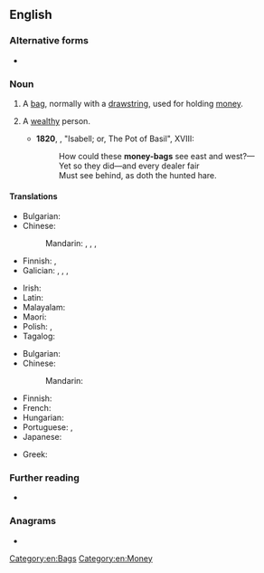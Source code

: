 {{also|moneybag}}
==English==

===Alternative forms===
* {{l|en|moneybag}}

===Noun===
{{en-noun}}

# A [[bag]], normally with a [[drawstring]], used for holding [[money]].
# {{lb|en|in the plural}} A [[wealthy]] person.
#* '''1820''', {{w|John Keats}}, "Isabell; or, The Pot of Basil", XVIII:
#*: How could these '''money-bags''' see east and west?—
#*: Yet so they did—and every dealer fair
#*: Must see behind, as doth the hunted hare.

====Translations====
{{trans-top|bag used for holding money}}
* Bulgarian: {{t+|bg|кесия|f}}
* Chinese:
*: Mandarin: {{t+|cmn|錢袋|sc=Hani}}, {{t+|cmn|钱袋|tr=qiándài|sc=Hani}}, {{t|cmn|錢袋子|sc=Hani}}, {{t|cmn|钱袋子|tr=qiándàizi|sc=Hani}}
* Finnish: {{t|fi|rahasäkki}}, {{t+|fi|rahapussi}}
* Galician: {{t|gl|correo|m}} {{qualifier|archaic}}, {{t|gl|taleigo|m}} {{qualifier|dated}}, {{t|gl|peto|m}}, {{t+|gl|faldriqueira|f}}
{{trans-mid}}
* Irish: {{t|ga|mála airgid|m}}
* Latin: {{t|la|pasceolus|m}}
* Malayalam: {{t+|ml|പണക്കിഴി}}
* Maori: {{t|mi|pēke moni }}
* Polish: {{t+|pl|sakwa|f}}, {{t+|pl|sakiewka|f}}
* Tagalog: {{t|tl|talega}}
{{trans-bottom}}

{{trans-top|wealthy person}}
* Bulgarian: {{t+|bg|богаташ|m}}
* Chinese:
*: Mandarin: {{t+|cmn|富翁|tr=fùwēng|sc=Hani}}
{{trans-mid}}
* Finnish: {{t+|fi|kroisos}}
* French: {{t+|fr|richard|m}}
* Hungarian: {{t|hu|pénzeszsák}}
* Portuguese: {{t+|pt|ricaço|m}}, {{t|pt|ricaça|f}} 
* Japanese: {{t+|ja|金持ち|tr=かねもち, kanemochi}}
{{trans-bottom}}

{{checktrans-top}}
* Greek: {{t+check|el|πουγκί|n}}
{{trans-mid}}
{{trans-bottom}}

===Further reading===
* {{R:commons|Moneybags}}

===Anagrams===
* {{anagrams|en|a=abegmnoy|bogey man|bogeyman}}

[[Category:en:Bags]]
[[Category:en:Money]]